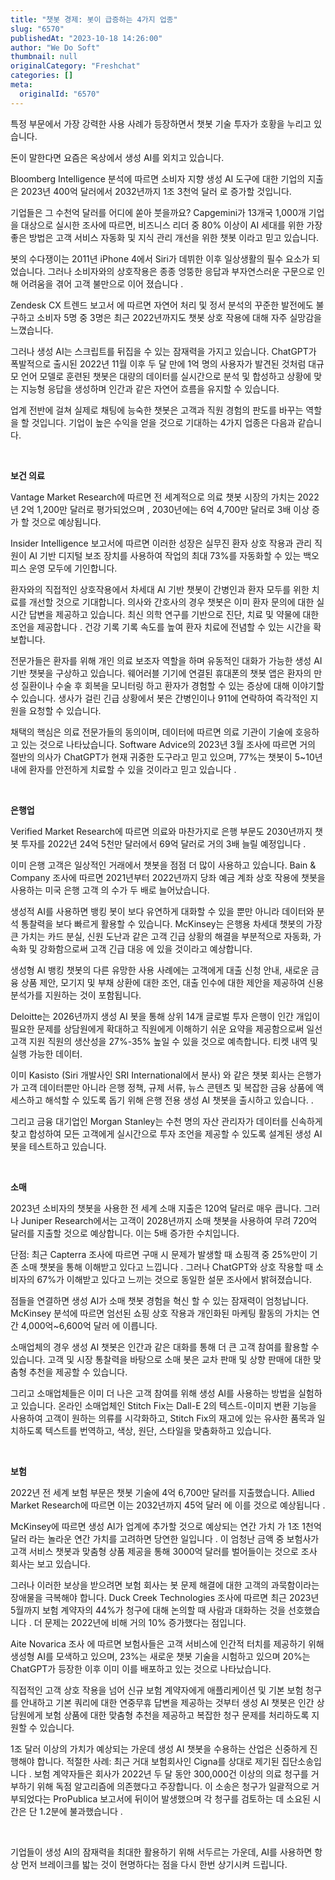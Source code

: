 ```yaml
---
title: "챗봇 경제: 봇이 급증하는 4가지 업종"
slug: "6570"
publishedAt: "2023-10-18 14:26:00"
author: "We Do Soft"
thumbnail: null
originalCategory: "Freshchat"
categories: []
meta:
  originalId: "6570"
---
```


특정 부문에서 가장 강력한 사용 사례가 등장하면서 챗봇 기술 투자가 호황을 누리고 있습니다.

돈이 말한다면 요즘은 옥상에서 생성 AI를 외치고 있습니다.

Bloomberg Intelligence 분석에 따르면 소비자 지향 생성 AI 도구에 대한 기업의 지출은 2023년 400억 달러에서 2032년까지 1조 3천억 달러 로 증가할 것입니다.

기업들은 그 수천억 달러를 어디에 쏟아 붓을까요? Capgemini가 13개국 1,000개 기업을 대상으로 실시한 조사에 따르면, 비즈니스 리더 중 80% 이상이 AI 세대를 위한 가장 좋은 방법은 고객 서비스 자동화 및 지식 관리 개선을 위한 챗봇 이라고 믿고 있습니다.

봇의 수다쟁이는 2011년 iPhone 4에서 Siri가 데뷔한 이후 일상생활의 필수 요소가 되었습니다. 그러나 소비자와의 상호작용은 종종 엉뚱한 응답과 부자연스러운 구문으로 인해 어려움을 겪어 고객 불만으로 이어 졌습니다 .

Zendesk CX 트렌드 보고서 에 따르면 자연어 처리 및 정서 분석의 꾸준한 발전에도 불구하고 소비자 5명 중 3명은 최근 2022년까지도 챗봇 상호 작용에 대해 자주 실망감을 느꼈습니다.

그러나 생성 AI는 스크립트를 뒤집을 수 있는 잠재력을 가지고 있습니다. ChatGPT가 폭발적으로 출시된 2022년 11월 이후 두 달 만에 1억 명의 사용자가 발견된 것처럼 대규모 언어 모델로 훈련된 챗봇은 대량의 데이터를 실시간으로 분석 및 합성하고 상황에 맞는 지능형 응답을 생성하며 인간과 같은 자연어 흐름을 유지할 수 있습니다.

업계 전반에 걸쳐 실제로 채팅에 능숙한 챗봇은 고객과 직원 경험의 판도를 바꾸는 역할을 할 것입니다. 기업이 높은 수익을 얻을 것으로 기대하는 4가지 업종은 다음과 같습니다.

​

**보건 의료**

Vantage Market Research에 따르면 전 세계적으로 의료 챗봇 시장의 가치는 2022년 2억 1,200만 달러로 평가되었으며 , 2030년에는 6억 4,700만 달러로 3배 이상 증가 할 것으로 예상됩니다.

Insider Intelligence 보고서에 따르면 이러한 성장은 실무진 환자 상호 작용과 관리 직원이 AI 기반 디지털 보조 장치를 사용하여 작업의 최대 73%를 자동화할 수 있는 백오피스 운영 모두에 기인합니다.

환자와의 직접적인 상호작용에서 차세대 AI 기반 챗봇이 간병인과 환자 모두를 위한 치료를 개선할 것으로 기대합니다. 의사와 간호사의 경우 챗봇은 이미 환자 문의에 대한 실시간 답변을 제공하고 있습니다. 최신 의학 연구를 기반으로 진단, 치료 및 약물에 대한 조언을 제공합니다 . 건강 기록 기록 속도를 높여 환자 치료에 전념할 수 있는 시간을 확보합니다.

전문가들은 환자를 위해 개인 의료 보조자 역할을 하며 유동적인 대화가 가능한 생성 AI 기반 챗봇을 구상하고 있습니다. 웨어러블 기기에 연결된 휴대폰의 챗봇 앱은 환자의 만성 질환이나 수술 후 회복을 모니터링 하고 환자가 경험할 수 있는 증상에 대해 이야기할 수 있습니다. 생사가 걸린 긴급 상황에서 봇은 간병인이나 911에 연락하여 즉각적인 지원을 요청할 수 있습니다.

채택의 핵심은 의료 전문가들의 동의이며, 데이터에 따르면 의료 기관이 기술에 호응하고 있는 것으로 나타났습니다. Software Advice의 2023년 3월 조사에 따르면 거의 절반의 의사가 ChatGPT가 현재 귀중한 도구라고 믿고 있으며, 77%는 챗봇이 5~10년 내에 환자를 안전하게 치료할 수 있을 것이라고 믿고 있습니다 .

​

**은행업**

Verified Market Research에 따르면 의료와 마찬가지로 은행 부문도 2030년까지 챗봇 투자를 2022년 24억 5천만 달러에서 69억 달러로 거의 3배 늘릴 예정입니다 .

이미 은행 고객은 일상적인 거래에서 챗봇을 점점 더 많이 사용하고 있습니다. Bain & Company 조사에 따르면 2021년부터 2022년까지 당좌 예금 계좌 상호 작용에 챗봇을 사용하는 미국 은행 고객 의 수가 두 배로 늘어났습니다.

생성적 AI를 사용하면 뱅킹 봇이 보다 유연하게 대화할 수 있을 뿐만 아니라 데이터와 분석 통찰력을 보다 빠르게 활용할 수 있습니다. McKinsey는 은행용 차세대 챗봇의 가장 큰 가치는 카드 분실, 신원 도난과 같은 고객 긴급 상황의 해결을 부분적으로 자동화, 가속화 및 강화함으로써 고객 긴급 대응 에 있을 것이라고 예상합니다.

생성형 AI 뱅킹 챗봇의 다른 유망한 사용 사례에는 고객에게 대출 신청 안내, 새로운 금융 상품 제안, 모기지 및 부채 상환에 대한 조언, 대출 인수에 대한 제안을 제공하여 신용 분석가를 지원하는 것이 포함됩니다.

Deloitte는 2026년까지 생성 AI 봇을 통해 상위 14개 글로벌 투자 은행이 인간 개입이 필요한 문제를 상담원에게 확대하고 직원에게 이해하기 쉬운 요약을 제공함으로써 일선 고객 지원 직원의 생산성을 27%-35% 높일 수 있을 것으로 예측합니다. 티켓 내역 및 실행 가능한 데이터.

이미 Kasisto (Siri 개발사인 SRI International에서 분사) 와 같은 챗봇 회사는 은행가가 고객 데이터뿐만 아니라 은행 정책, 규제 서류, 뉴스 콘텐츠 및 복잡한 금융 상품에 액세스하고 해석할 수 있도록 돕기 위해 은행 전용 생성 AI 챗봇을 출시하고 있습니다. .

그리고 금융 대기업인 Morgan Stanley는 수천 명의 자산 관리자가 데이터를 신속하게 찾고 합성하여 모든 고객에게 실시간으로 투자 조언을 제공할 수 있도록 설계된 생성 AI 봇을 테스트하고 있습니다.

​

**소매**

2023년 소비자의 챗봇을 사용한 전 세계 소매 지출은 120억 달러로 매우 큽니다. 그러나 Juniper Research에서는 고객이 2028년까지 소매 챗봇을 사용하여 무려 720억 달러를 지출할 것으로 예상합니다. 이는 5배 증가한 수치입니다.

단점: 최근 Capterra 조사에 따르면 구매 시 문제가 발생할 때 쇼핑객 중 25%만이 기존 소매 챗봇을 통해 이해받고 있다고 느낍니다 . 그러나 ChatGPT와 상호 작용할 때 소비자의 67%가 이해받고 있다고 느끼는 것으로 동일한 설문 조사에서 밝혀졌습니다.

점들을 연결하면 생성 AI가 소매 챗봇 경험을 혁신 할 수 있는 잠재력이 엄청납니다. McKinsey 분석에 따르면 엄선된 쇼핑 상호 작용과 개인화된 마케팅 활동의 가치는 연간 4,000억~6,600억 달러 에 이릅니다.

소매업체의 경우 생성 AI 챗봇은 인간과 같은 대화를 통해 더 큰 고객 참여를 활용할 수 있습니다. 고객 및 시장 통찰력을 바탕으로 소매 봇은 교차 판매 및 상향 판매에 대한 맞춤형 추천을 제공할 수 있습니다.

그리고 소매업체들은 이미 더 나은 고객 참여를 위해 생성 AI를 사용하는 방법을 실험하고 있습니다. 온라인 소매업체인 Stitch Fix는 Dall-E 2의 텍스트-이미지 변환 기능을 사용하여 고객이 원하는 의류를 시각화하고, Stitch Fix의 재고에 있는 유사한 품목과 일치하도록 텍스트를 번역하고, 색상, 원단, 스타일을 맞춤화하고 있습니다.

​

**보험**

2022년 전 세계 보험 부문은 챗봇 기술에 4억 6,700만 달러를 지출했습니다. Allied Market Research에 따르면 이는 2032년까지 45억 달러 에 이를 것으로 예상됩니다 .

McKinsey에 따르면 생성 AI가 업계에 추가할 것으로 예상되는 연간 가치 가 1조 1천억 달러 라는 놀라운 연간 가치를 고려하면 당연한 일입니다 . 이 엄청난 금액 중 보험사가 고객 서비스 챗봇과 맞춤형 상품 제공을 통해 3000억 달러를 벌어들이는 것으로 조사 회사는 보고 있습니다.

그러나 이러한 보상을 받으려면 보험 회사는 봇 문제 해결에 대한 고객의 과묵함이라는 장애물을 극복해야 합니다. Duck Creek Technologies 조사에 따르면 최근 2023년 5월까지 보험 계약자의 44%가 청구에 대해 논의할 때 사람과 대화하는 것을 선호했습니다 . 더 문제는 2022년에 비해 거의 10% 증가했다는 점입니다.

Aite Novarica 조사 에 따르면 보험사들은 고객 서비스에 인간적 터치를 제공하기 위해 생성형 AI를 모색하고 있으며, 23%는 새로운 챗봇 기술을 시험하고 있으며 20%는 ChatGPT가 등장한 이후 이미 이를 배포하고 있는 것으로 나타났습니다.

직접적인 고객 상호 작용을 넘어 신규 보험 계약자에게 애플리케이션 및 기본 보험 청구를 안내하고 기본 쿼리에 대한 연중무휴 답변을 제공하는 것부터 생성 AI 챗봇은 인간 상담원에게 보험 상품에 대한 맞춤형 추천을 제공하고 복잡한 청구 문제를 처리하도록 지원할 수 있습니다.

1조 달러 이상의 가치가 예상되는 가운데 생성 AI 챗봇을 수용하는 산업은 신중하게 진행해야 합니다. 적절한 사례: 최근 거대 보험회사인 Cigna를 상대로 제기된 집단소송입니다 . 보험 계약자들은 회사가 2022년 두 달 동안 300,000건 이상의 의료 청구를 거부하기 위해 독점 알고리즘에 의존했다고 주장합니다. 이 소송은 청구가 일괄적으로 거부되었다는 ProPublica 보고서에 뒤이어 발생했으며 각 청구를 검토하는 데 소요된 시간은 단 1.2분에 불과했습니다 .

​

기업들이 생성 AI의 잠재력을 최대한 활용하기 위해 서두르는 가운데, AI를 사용하면 항상 먼저 브레이크를 밟는 것이 현명하다는 점을 다시 한번 상기시켜 드립니다.
